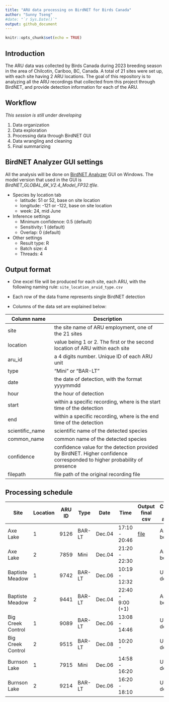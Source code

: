 ```yaml
---
title: "ARU data processing on BirdNET for Birds Canada"
author: "Sunny Tseng"
#date: "`r Sys.Date()`"
output: github_document
---
```


```r
knitr::opts_chunk$set(echo = TRUE)
```

## Introduction

The ARU data was collected by Birds Canada during 2023 breeding season in the area of Chilcotin, Cariboo, BC, Canada. A total of 21 sites were set up, with each site having 2 ARU locations. The goal of this repository is to analyzing all the ARU recordings that collected from this project through BirdNET, and provide detection information for each of the ARU.

## Workflow

*This session is still under developing*

1.  Data organization
2.  Data exploration
3.  Processing data through BirdNET GUI
4.  Data wrangling and cleaning
5.  Final summarizing

## BirdNET Analyzer GUI settings

All the analysis will be done on [BirdNET Analyzer](https://github.com/kahst/BirdNET-Analyzer) GUI on Windows. The model version that used in the GUI is *BirdNET_GLOBAL_6K_V2.4_Model_FP32.tfile*.

-   Species by location tab
    -   latitude: 51 or 52, base on site location
    -   longitude: -121 or -122, base on site location
    -   week: 24, mid June
-   Inference settings
    -   Minimum confidence: 0.5 (default)
    -   Sensitivity: 1 (default)
    -   Overlap: 0 (default)
-   Other settings
    -   Result type: R
    -   Batch size: 4
    -   Threads: 4

## Output format

-   One excel file will be produced for each site, each ARU, with the following naming rule: `site_location_aruid_type.csv`

-   Each row of the data frame represents single BirdNET detection

-   Columns of the data set are explained below:

| Column name     | Description                                                                                                              |
|---------------------|---------------------------------------------------|
| site            | the site name of ARU employment, one of the 21 sites                                                                     |
| location        | value being 1 or 2. The first or the second location of ARU within each site                                             |
| aru_id          | a 4 digits number. Unique ID of each ARU unit                                                                            |
| type            | "Mini" or "BAR-LT"                                                                                                       |
| date            | the date of detection, with the format yyyymmdd                                                                          |
| hour            | the hour of detection                                                                                                    |
| start           | within a specific recording, where is the start time of the detection                                                    |
| end             | within a specific recording, where is the end time of the detection                                                      |
| scientific_name | scientific name of the detected species                                                                                  |
| common_name     | common name of the detected species                                                                                      |
| confidence      | confidence value for the detection provided by BirdNET. Higher confidence corresponded to higher probability of presence |
| filepath        | file path of the original recording file                                                                                 |

## Processing schedule

| Site              | Location | ARU ID | Type   | Date   | Time              | Output final csv                                | Computer for analysis |
|---------|---------|---------|---------|---------|---------|---------|---------|
| Axe Lake          | 1        | 9126   | BAR-LT | Dec.04 | 17:10 - 20:46     | [file](./data/cleaned/AxeLake_1_9126_BARLT.csv) | Asus Zen book         |
| Axe Lake          | 2        | 7859   | Mini   | Dec.04 | 21:20 - 22:30     |                                                 | Asus Zen book         |
| Baptiste Meadow   | 1        | 9742   | BAR-LT | Dec.06 | 10:19 - 12:32     |                                                 | UBC desktop           |
| Baptiste Meadow   | 2        | 9441   | BAR-LT | Dec.04 | 22:40 - 9:00 (+1) |                                                 | Asus Zen book         |
| Big Creek Control | 1        | 9089   | BAR-LT | Dec.06 | 13:08 - 14:46     |                                                 | UBC desktop           |
| Big Creek Control | 2        | 9515   | BAR-LT | Dec.08 | 10:20 -           |                                                 | UBC desktop           |
| Burnson Lake      | 1        | 7915   | Mini   | Dec.06 | 14:58 - 16:20     |                                                 | UBC desktop           |
| Burnson Lake      | 2        | 9214   | BAR-LT | Dec.06 | 16:20 - 18:10     |                                                 | UBC desktop           |
